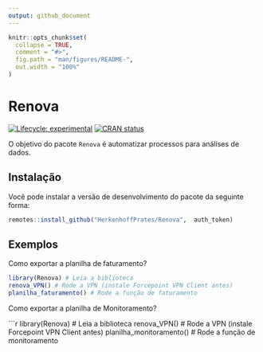 ```yaml
---
output: github_document
---
```


<!-- README.md is generated from README.Rmd. Please edit that file -->

```r
knitr::opts_chunk$set(
  collapse = TRUE,
  comment = "#>",
  fig.path = "man/figures/README-",
  out.width = "100%"
)
```

# Renova

<!-- badges: start -->
[![Lifecycle: experimental](https://img.shields.io/badge/lifecycle-experimental-orange.svg)](https://lifecycle.r-lib.org/articles/stages.html#experimental)
[![CRAN status](https://www.r-pkg.org/badges/version/Renova)](https://CRAN.R-project.org/package=Renova)
<!-- badges: end -->

O objetivo do pacote `Renova` é automatizar processos para análises de dados.

## Instalação

Você pode instalar a versão de desenvolvimento do pacote da seguinte forma:

``` r
remotes::install_github("HerkenhoffPrates/Renova",  auth_token)
```

## Exemplos

Como exportar a planilha de faturamento?

```r
library(Renova) # Leia a biblioteca
renova_VPN() # Rode a VPN (instale Forcepoint VPN Client antes)
planilha_faturamento() # Rode a função de faturamento
```

Como exportar a planilha de Monitoramento?

```r
library(Renova) # Leia a biblioteca
renova_VPN() # Rode a VPN (instale Forcepoint VPN Client antes)
planilha_monitoramento() # Rode a função de monitoramento
